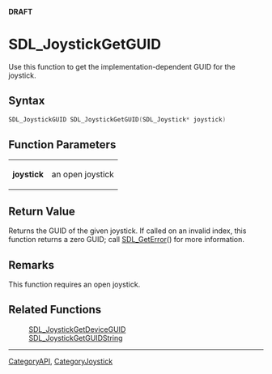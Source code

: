 <span color="red">'''DRAFT'''</span>

= SDL_JoystickGetGUID =
Use this function to get the implementation-dependent GUID for the joystick.



== Syntax ==
<syntaxhighlight lang='c++'>
SDL_JoystickGUID SDL_JoystickGetGUID(SDL_Joystick* joystick)
</syntaxhighlight>


== Function Parameters ==
{|
|'''joystick'''
|an open joystick
|}


== Return Value ==
Returns the GUID of the given joystick.  If called on an invalid index, this function returns a zero GUID; call [[SDL_GetError]]() for more information.



== Remarks ==
This function requires an open joystick.


== Related Functions ==
:[[SDL_JoystickGetDeviceGUID]]
:[[SDL_JoystickGetGUIDString]]

----
[[CategoryAPI]], [[CategoryJoystick]]
